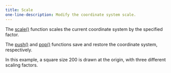 ---
title: Scale
one-line-description: Modify the coordinate system scale.
---

The
<a href="https://p5js.org/reference/#/p5/scale">scale()</a>
function scales the current coordinate system by the specified
factor.

The
<a href="https://p5js.org/reference/#/p5/push">push()</a>
and
<a href="https://p5js.org/reference/#/p5/pop">pop()</a>
functions save and restore the coordinate system, respectively.

In this example, a square size 200 is drawn at the origin, with
three different scaling factors.